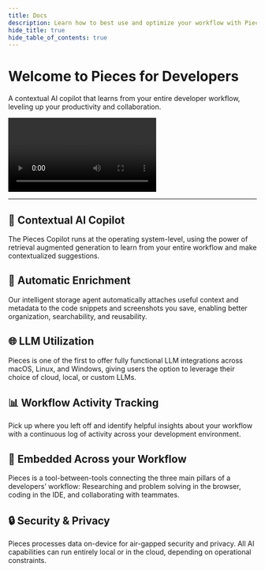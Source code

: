 ```yaml
---
title: Docs
description: Learn how to best use and optimize your workflow with Pieces for Developers! Read the sections in sequential order or click the links in the navigation on the right to get directly to the topic you need.
hide_title: true
hide_table_of_contents: true
---
```



<div className={'hero-container'}>
  <div style={{display: 'flex', flexDirection: 'column', alignItems: 'center', justifyContent: 'center', margin: '20px 0'}}>
    <h1 style={{color: 'var(--ifm-color-primary-darkest)', fontSize: '2.5rem', textAlign: 'center', marginBottom: 0}}>
      Welcome to Pieces for Developers
    </h1>
    <p style={{
      color: 'var(--ifm-color-primary-darkest)',
      fontSize: '1rem', textAlign: 'center'}}>
      A contextual AI copilot that learns from your entire developer workflow, leveling up your productivity and collaboration.
    </p>
    <CTAButton
      href={"/installation-getting-started/what-am-i-installing"}
      label={'Get Started'}
    />
  </div>

  <div style={{
    maxWidth: '600px',
    margin: 'auto',
  }}>
    <Video
      paths={{
        mp4: '/assets/hero-video.mp4',
      }}
      type={'local'}
    />
  </div>
</div>

---

<div className={'feature-grid'}>
  <div className={'feature-card'}>
    <h2>🤖 Contextual AI Copilot</h2>
    <p>The Pieces Copilot runs at the operating system-level, using the power of retrieval augmented generation to learn from your entire workflow and make contextualized suggestions.</p>
  </div>
  <div className={'feature-card'}>
    <h2>🧠 Automatic Enrichment</h2>
    <p>Our intelligent storage agent automatically attaches useful context and metadata to the code snippets and screenshots you save, enabling better organization, searchability, and reusability.</p>
  </div>
  <div className={'feature-card'}>
    <h2>🌐 LLM Utilization</h2>
    <p>Pieces is one of the first to offer fully functional LLM integrations across macOS, Linux, and Windows, giving users the option to leverage their choice of cloud, local, or custom LLMs.</p>
  </div>
  <div className={'feature-card'}>
    <h2>📊 Workflow Activity Tracking</h2>
    <p>Pick up where you left off and identify helpful insights about your workflow with a continuous log of activity across your development environment.</p>
  </div>
  <div className={'feature-card'}>
    <h2>🔗 Embedded Across your Workflow</h2>
    <p>Pieces is a tool-between-tools connecting the three main pillars of a developers’ workflow: Researching and problem solving in the browser, coding in the IDE, and collaborating with teammates.</p>
  </div>
  <div className={'feature-card'}>
    <h2>🔒 Security & Privacy</h2>
    <p>Pieces processes data on-device for air-gapped security and privacy. All AI capabilities can run entirely local or in the cloud, depending on operational constraints.</p>
  </div>
</div>
